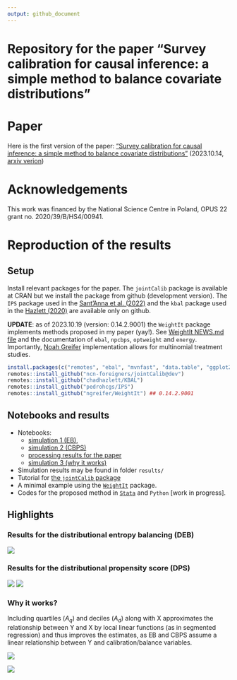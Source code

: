 ```yaml
---
output: github_document
---
```


# Repository for the paper "Survey calibration for causal inference: a simple method to balance covariate distributions"

# Paper

Here is the first version of the paper: ["Survey calibration for causal inference: a simple method to balance covariate distributions"](paper/2023-beresewicz-causal-balancing.pdf) (2023.10.14, [arxiv verion](https://arxiv.org/abs/2310.11969))


# Acknowledgements

This work was financed by the National Science Centre in Poland, OPUS 22 grant no. 2020/39/B/HS4/00941.

# Reproduction of the results

## Setup

Install relevant packages for the paper. The `jointCalib` package is available at CRAN but we install the package from github (development version). The `IPS` package used in the [Sant'Anna et al. (2022)](https://onlinelibrary.wiley.com/doi/10.1002/jae.2909) and the `kbal` package used in the [Hazlett (2020)](https://www3.stat.sinica.edu.tw/statistica/j30n3/J30N32/J30N32.html) are available only on github.

**UPDATE**: as of 2023.10.19 (version: 0.14.2.9001) the `WeightIt` package implements methods proposed in my paper (yay!). See [WeightIt NEWS.md file](https://github.com/ngreifer/WeightIt/blob/master/NEWS.md) and the documentation of `ebal`, `npcbps`, `optweight` and `energy`. Importantly, [Noah Greifer](https://github.com/ngreifer) implementation allows for  multinomial treatment studies.

```r
install.packages(c("remotes", "ebal", "mvnfast", "data.table", "ggplot2", "laeken", "xtable", "glue", "stringr"))
remotes::install_github("ncn-foreigners/jointCalib@dev")
remotes::install_github("chadhazlett/KBAL")
remotes::install_github("pedrohcgs/IPS") 
remotes::install_github("ngreifer/WeightIt") ## 0.14.2.9001
```

## Notebooks and results

+ Notebooks: 
    + [simulation 1 (EB)](https://htmlpreview.github.io/?https://raw.githubusercontent.com/ncn-foreigners/paper-note-quantiles-obs-studies/main/codes/1-simulation-eb.html), 
    + [simulation 2 (CBPS)](https://htmlpreview.github.io/?https://raw.githubusercontent.com/ncn-foreigners/paper-note-quantiles-obs-studies/main/codes/2-simulation-ps.html)
    + [processing results for the paper](https://htmlpreview.github.io/?https://raw.githubusercontent.com/ncn-foreigners/paper-note-quantiles-obs-studies/main/codes/3-report-results-mc.html)
    + [simulation 3 (why it works)](https://htmlpreview.github.io/?https://raw.githubusercontent.com/ncn-foreigners/paper-note-quantiles-obs-studies/main/codes/4-why-it-works.html)
+ Simulation results may be found in folder `results/`
+ Tutorial for [the `jointCalib` package](https://ncn-foreigners.github.io/jointCalib/articles/d_causal.html)
+ A minimal example using the [`WeightIt`](https://htmlpreview.github.io/?https://raw.githubusercontent.com/ncn-foreigners/paper-note-quantiles-obs-studies/main/codes/6-weightit.html) package. 
+ Codes for the proposed method in [`Stata`](https://htmlpreview.github.io/?https://raw.githubusercontent.com/ncn-foreigners/paper-note-quantiles-obs-studies/main/codes/5-minimal-code-stata.html) and `Python` [work in progress].

## Highlights

### Results for the distributional entropy balancing (DEB)

![](results/fig-sim-1-ebal-boxplot.png)

### Results for the distributional propensity score (DPS)

![](results/fig-sim-2-dbps-design-1.png)
![](results/fig-sim-2-dbps-design-2.png)

### Why it works? 

Including quartiles ($A_q$) and deciles ($A_d$) along with X approximates the relationship between Y and X by local linear functions (as in segmented regression) and thus improves the estimates, as EB and CBPS assume a linear relationship between Y and calibration/balance variables.


![](results/fig-sim-3-pearson.png)

![](results/fig-sim-3-scatter.png)

